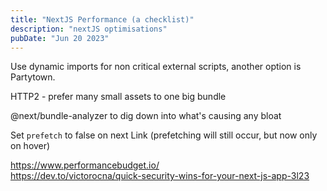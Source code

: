 ```yaml
---
title: "NextJS Performance (a checklist)"
description: "nextJS optimisations"
pubDate: "Jun 20 2023"
---
```


Use dynamic imports for non critical external scripts, another option is Partytown.

HTTP2 - prefer many small assets to one big bundle

@next/bundle-analyzer to dig down into what's causing any bloat

Set `prefetch` to false on next Link (prefetching will still occur, but now only on hover)

https://www.performancebudget.io/  
https://dev.to/victorocna/quick-security-wins-for-your-next-js-app-3l23
